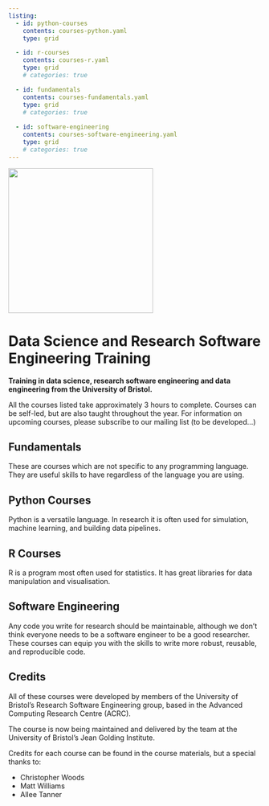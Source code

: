 ```yaml
---    
listing:
  - id: python-courses
    contents: courses-python.yaml
    type: grid

  - id: r-courses
    contents: courses-r.yaml
    type: grid
    # categories: true

  - id: fundamentals
    contents: courses-fundamentals.yaml
    type: grid
    # categories: true
  
  - id: software-engineering
    contents: courses-software-engineering.yaml
    type: grid
    # categories: true
---
```


![](assets/logo.png){width=3in}
    


#  Data Science and Research Software Engineering Training 
**Training in data science, research software engineering and data engineering from the University of Bristol.**

All the courses listed take approximately 3 hours to complete.
Courses can be self-led, but are also taught throughout the year.
For information on upcoming courses, please subscribe to our mailing
list (to be developed...)

## Fundamentals

These are courses which are not specific to
any programming language. They are useful skills 
to have regardless of the language you are using.

:::{#fundamentals}
:::

## Python Courses

Python is a versatile language. In 
research it is often used for simulation,
machine learning, and building data pipelines.



:::{#python-courses}
:::

## R Courses
R is a program most often used for 
statistics. It has great libraries 
for data manipulation and visualisation.

:::{#r-courses}
:::

## Software Engineering
Any code you write for research should be maintainable,
although we don't think everyone needs to be a software 
engineer to be a good researcher. These courses can equip
you with the skills to write more robust, reusable, and 
reproducible code.

:::{#software-engineering}
:::


## Credits 

All of these courses were developed by members
of the University of Bristol's Research Software Engineering
group, based in the Advanced Computing Research Centre (ACRC).

The course is now being maintained and delivered by the 
team at the University of Bristol's Jean Golding Institute.

Credits for each course can be found in the course
materials, but a special thanks to:

* Christopher Woods
* Matt Williams
* Allee Tanner
